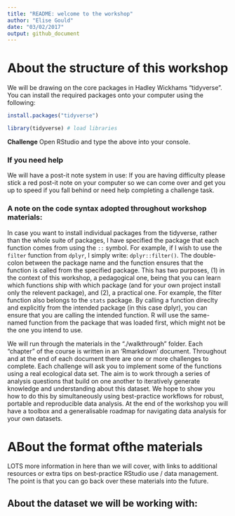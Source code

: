 ```yaml
---
title: "README: welcome to the workshop"
author: "Elise Gould"
date: "03/02/2017"
output: github_document
---
```


# About the structure of this workshop

We will be drawing on the core packages in Hadley Wickhams "tidyverse".
You can install the required packages onto your computer using the following: 

```r
install.packages("tidyverse")
```
```r
library(tidyverse) # load libraries
```

**Challenge** Open RStudio and type the above into your console.

### If you need help

We will have a post-it note system in use: If you are having difficulty please stick a red post-it note on your computer so we can come over and get you up to speed if you fall behind or need help completing a challenge task.

### A note on the code syntax adopted throughout workshop materials:

In case you want to install individual packages from the tidyverse, rather than the whole suite of packages, I have specified the package that each function comes from using the `::` symbol. For example, if I wish to use the `filter` function from `dplyr`, I simply write: `dplyr::filter()`. The double-colon between the package name and the function ensures that the function is called from the specified package. This has two purposes, (1) in the context of this workshop, a pedagogical one, being that you can learn which functions ship with which package (and for your own project install only the relevent package), and (2), a practical one. For example, the filter function also belongs to the `stats` package. By calling a function direclty and explicitly from the intended package (in this case dplyr), you can ensure that you are calling the intended function. R will use the same-named function from the package that was loaded first, which might not be the one you intend to use.

We will run through the materials in the "./walkthrough" folder. Each "chapter" of the course is written in an 'Rmarkdown' document. Throughout and at the end of each document there are one or more challenges to complete. Each challenge will ask you to implement some of the functions using a real ecological data set. The aim is to work through a series of analysis questions that build on one another to iteratively generate knowledge and understanding about this dataset. We hope to show you how to do this by simultaneously using best-practice workflows for robust, portable and reproducible data analysis. At the end of the workshop you will have a toolbox and a generalisable roadmap for navigating data analysis for your own datasets.


# ABout the format ofthe materials

LOTS more information in here than we will cover, with links to additional resources or extra tips on best-practice RStudio use / data management. The point is that you can go back over these materials into the future.

## About the dataset we will be working with:

